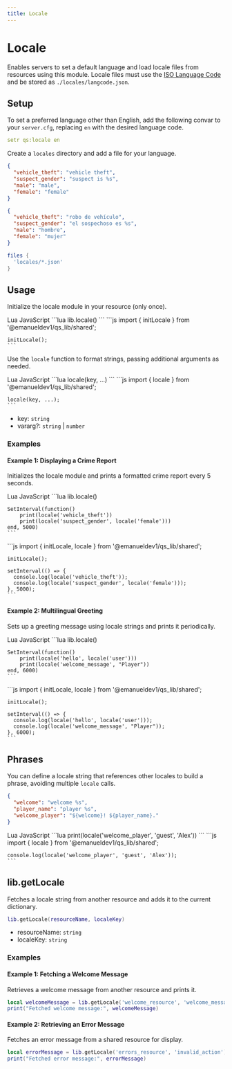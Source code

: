 ```yaml
---
title: Locale
---
```



# Locale

Enables servers to set a default language and load locale files from resources using this module. Locale files must use the [ISO Language Code](http://www.lingoes.net/en/translator/langcode.htm) and be stored as `./locales/langcode.json`.

## Setup

To set a preferred language other than English, add the following convar to your `server.cfg`, replacing `en` with the desired language code.

```yaml
setr qs:locale en
```

Create a `locales` directory and add a file for your language.

```json filename="locales/en.json"
{
  "vehicle_theft": "vehicle theft",
  "suspect_gender": "suspect is %s",
  "male": "male",
  "female": "female"
}
```

```json filename="locales/es.json"
{
  "vehicle_theft": "robo de vehículo",
  "suspect_gender": "el sospechoso es %s",
  "male": "hombre",
  "female": "mujer"
}
```

```lua filename="fxmanifest.lua"
files {
  'locales/*.json'
}
```

## Usage

Initialize the locale module in your resource (only once).

<Tabs defaultValue="lua" className="mt-4">
  <TabsList className="grid w-full grid-cols-2">
    <TabsTrigger value="lua">Lua</TabsTrigger>
    <TabsTrigger value="js">JavaScript</TabsTrigger>
  </TabsList>
  <TabsContent value="lua">
    ```lua
    lib.locale()
    ```
  </TabsContent>
  <TabsContent value="js">
    ```js
    import { initLocale } from '@emanueldev1/qs_lib/shared';

    initLocale();
    ```
  </TabsContent>
</Tabs>

Use the `locale` function to format strings, passing additional arguments as needed.

<Tabs defaultValue="lua" className="mt-4">
  <TabsList className="grid w-full grid-cols-2">
    <TabsTrigger value="lua">Lua</TabsTrigger>
    <TabsTrigger value="js">JavaScript</TabsTrigger>
  </TabsList>
  <TabsContent value="lua">
    ```lua
    locale(key, ...)
    ```
  </TabsContent>
  <TabsContent value="js">
    ```js
    import { locale } from '@emanueldev1/qs_lib/shared';

    locale(key, ...);
    ```
  </TabsContent>
</Tabs>

- key: `string`
- vararg?: `string` | `number`

### Examples

#### Example 1: Displaying a Crime Report

Initializes the locale module and prints a formatted crime report every 5 seconds.

<Tabs defaultValue="lua" className="mt-4">
  <TabsList className="grid w-full grid-cols-2">
    <TabsTrigger value="lua">Lua</TabsTrigger>
    <TabsTrigger value="js">JavaScript</TabsTrigger>
  </TabsList>
  <TabsContent value="lua">
    ```lua
    lib.locale()

    SetInterval(function()
        print(locale('vehicle_theft'))
        print(locale('suspect_gender', locale('female')))
    end, 5000)
    ```
  </TabsContent>
  <TabsContent value="js">
    ```js
    import { initLocale, locale } from '@emanueldev1/qs_lib/shared';

    initLocale();

    setInterval(() => {
      console.log(locale('vehicle_theft'));
      console.log(locale('suspect_gender', locale('female')));
    }, 5000);
    ```
  </TabsContent>
</Tabs>

#### Example 2: Multilingual Greeting

Sets up a greeting message using locale strings and prints it periodically.

<Tabs defaultValue="lua" className="mt-4">
  <TabsList className="grid w-full grid-cols-2">
    <TabsTrigger value="lua">Lua</TabsTrigger>
    <TabsTrigger value="js">JavaScript</TabsTrigger>
  </TabsList>
  <TabsContent value="lua">
    ```lua
    lib.locale()

    SetInterval(function()
        print(locale('hello', locale('user')))
        print(locale('welcome_message', "Player"))
    end, 6000)
    ```
  </TabsContent>
  <TabsContent value="js">
    ```js
    import { initLocale, locale } from '@emanueldev1/qs_lib/shared';

    initLocale();

    setInterval(() => {
      console.log(locale('hello', locale('user')));
      console.log(locale('welcome_message', "Player"));
    }, 6000);
    ```
  </TabsContent>
</Tabs>

## Phrases

You can define a locale string that references other locales to build a phrase, avoiding multiple `locale` calls.

```json
{
  "welcome": "welcome %s",
  "player_name": "player %s",
  "welcome_player": "${welcome}! ${player_name}."
}
```

<Tabs defaultValue="lua" className="mt-4">
  <TabsList className="grid w-full grid-cols-2">
    <TabsTrigger value="lua">Lua</TabsTrigger>
    <TabsTrigger value="js">JavaScript</TabsTrigger>
  </TabsList>
  <TabsContent value="lua">
    ```lua
    print(locale('welcome_player', 'guest', 'Alex'))
    ```
  </TabsContent>
  <TabsContent value="js">
    ```js
    import { locale } from '@emanueldev1/qs_lib/shared';

    console.log(locale('welcome_player', 'guest', 'Alex'));
    ```
  </TabsContent>
</Tabs>

## lib.getLocale

Fetches a locale string from another resource and adds it to the current dictionary.

```lua
lib.getLocale(resourceName, localeKey)
```

- resourceName: `string`
- localeKey: `string`

### Examples

#### Example 1: Fetching a Welcome Message

Retrieves a welcome message from another resource and prints it.

```lua
local welcomeMessage = lib.getLocale('welcome_resource', 'welcome_message')
print("Fetched welcome message:", welcomeMessage)
```

#### Example 2: Retrieving an Error Message

Fetches an error message from a shared resource for display.

```lua
local errorMessage = lib.getLocale('errors_resource', 'invalid_action')
print("Fetched error message:", errorMessage)
```
